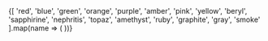 
<Meta title="Tokens/Colors" />

<ColorPalette>
    {[
        'red', 'blue', 'green', 'orange', 'purple', 'amber', 'pink', 'yellow',
        'beryl', 'sapphirine', 'nephritis', 'topaz', 'amethyst', 'ruby', 'graphite', 'gray', 'smoke'
    ].map(name => (
        <ColorItem
            key={name}
            title={name.charAt(0).toUpperCase() + name.slice(1)}
            subtitle={`--color-${name}-*`}
            colors={{
                "0": `var(--color-${name}-0)`,
                "50": `var(--color-${name}-50)`,
                "100": `var(--color-${name}-100)`,
                "150": `var(--color-${name}-150)`,
                "200": `var(--color-${name}-200)`,
                "250": `var(--color-${name}-250)`,
                "300": `var(--color-${name}-300)`,
                "350": `var(--color-${name}-350)`,
                "400": `var(--color-${name}-400)`,
                "450": `var(--color-${name}-450)`,
                "500": `var(--color-${name}-500)`,
                "550": `var(--color-${name}-550)`,
                "600": `var(--color-${name}-600)`,
                "650": `var(--color-${name}-650)`,
                "700": `var(--color-${name}-700)`,
                "750": `var(--color-${name}-750)`,
                "800": `var(--color-${name}-800)`,
                "850": `var(--color-${name}-850)`,
                "900": `var(--color-${name}-900)`,
                "950": `var(--color-${name}-950)`,
                "1000": `var(--color-${name}-1000)`
            }}
        />
    ))}
</ColorPalette>